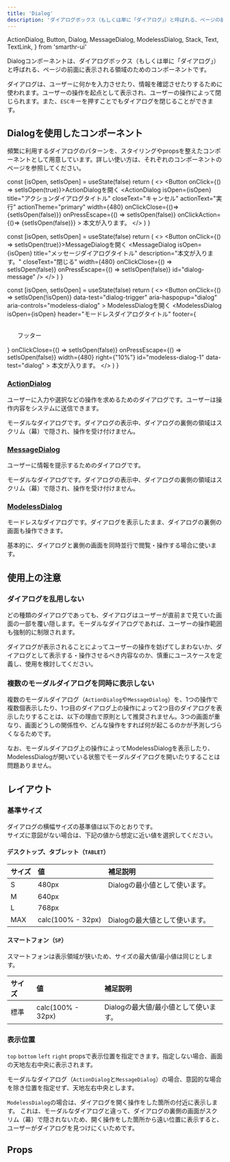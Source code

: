 ```yaml
---
title: 'Dialog'
description: 'ダイアログボックス（もしくは単に「ダイアログ」）と呼ばれる、ページの前面に表示される領域のためのコンポーネントです。'
---
```


  ActionDialog,
  Button,
  Dialog,
  MessageDialog,
  ModelessDialog,
  Stack,
  Text,
  TextLink,
} from 'smarthr-ui'

Dialogコンポーネントは、ダイアログボックス（もしくは単に「ダイアログ」）と呼ばれる、ページの前面に表示される領域のためのコンポーネントです。

ダイアログは、ユーザーに何かを入力させたり、情報を確認させたりするために使われます。ユーザーの操作を起点として表示され、ユーザーの操作によって閉じられます。また、`ESC`キーを押すことでもダイアログを閉じることができます。

<ComponentStory name="Dialog" />

## Dialogを使用したコンポーネント

頻繁に利用するダイアログのパターンを、スタイリングやpropsを整えたコンポーネントとして用意しています。詳しい使い方は、それぞれのコンポーネントのページを参照してください。

  const [isOpen, setIsOpen] = useState(false)
  return (
    <>
      <Button onClick={() => setIsOpen(true)}>ActionDialogを開く</Button>
      <ActionDialog
        isOpen={isOpen}
        title="アクションダイアログタイトル"
        closeText="キャンセル"
        actionText="実行"
        actionTheme="primary"
        width={480}
        onClickClose={()=> {setIsOpen(false)}}
        onPressEscape={() => setIsOpen(false)}
        onClickAction={()=> {setIsOpen(false)}}
      >
        <Text>本文が入ります。</Text>
      </ActionDialog>
    </>
  )
}

  const [isOpen, setIsOpen] = useState(false)
  return (
    <>
      <Button onClick={() => setIsOpen(true)}>MessageDialogを開く</Button>
      <MessageDialog
        isOpen={isOpen}
        title="メッセージダイアログタイトル"
        description="本文が入ります。"
        closeText="閉じる"
        width={480}
        onClickClose={() => setIsOpen(false)}
        onPressEscape={() => setIsOpen(false)}
        id="dialog-message"
      />
    </>
  )
}

  const [isOpen, setIsOpen] = useState(false)
  return (
    <>
      <Button
        onClick={() => setIsOpen(!isOpen)}
        data-test="dialog-trigger"
        aria-haspopup="dialog"
        aria-controls="modeless-dialog"
      >
        ModelessDialogを開く
      </Button>
      <ModelessDialog
        isOpen={isOpen}
        header="モードレスダイアログタイトル"
        footer={
          <div style="padding:16px 24px">
            フッター
          </div>
          }
        onClickClose={() => setIsOpen(false)}
        onPressEscape={() => setIsOpen(false)}
        width={480}
        right={"10%"}
        id="modeless-dialog-1"
        data-test="dialog"
      >
        <ModelessContent>
          <Text>本文が入ります。</Text>
        </ModelessContent>
      </ModelessDialog>
    </>
  )
}

### [ActionDialog](./action-dialog/)

ユーザーに入力や選択などの操作を求めるためのダイアログです。ユーザーは操作内容をシステムに送信できます。

モーダルなダイアログです。ダイアログの表示中、ダイアログの裏側の領域はスクリム（幕）で隠され、操作を受け付けません。

<ComponentPreview>
  <DynamicActionDialog />
</ComponentPreview>

### [MessageDialog](./message-dialog/)

ユーザーに情報を提示するためのダイアログです。

モーダルなダイアログです。ダイアログの表示中、ダイアログの裏側の領域はスクリム（幕）で隠され、操作を受け付けません。

<ComponentPreview>
  <DynamicMessageDialog />
</ComponentPreview>

### [ModelessDialog](./modeless-dialog/)

モードレスなダイアログです。ダイアログを表示したまま、ダイアログの裏側の画面も操作できます。

基本的に、ダイアログと裏側の画面を同時並行で閲覧・操作する場合に使います。

<ComponentPreview>
  <DynamicModelessDialog />
</ComponentPreview>

## 使用上の注意

### ダイアログを乱用しない

どの種類のダイアログであっても、ダイアログはユーザーが直前まで見ていた画面の一部を覆い隠します。モーダルなダイアログであれば、ユーザーの操作範囲も強制的に制限されます。

ダイアログが表示されることによってユーザーの操作を妨げてしまわないか、ダイアログとして表示する・操作させるべき内容なのか、慎重にユースケースを定義し、使用を検討してください。

### 複数のモーダルダイアログを同時に表示しない

複数のモーダルダイアログ（`ActionDialog`や`MessageDialog`）を、1つの操作で複数個表示したり、1つ目のダイアログ上の操作によって2つ目のダイアログを表示したりすることは、以下の理由で原則として推奨されません。3つの画面が重なり、画面どうしの関係性や、どんな操作をすれば何が起こるのかが予測しづらくなるためです。

なお、モーダルダイアログ上の操作によってModelessDialogを表示したり、ModelessDialogが開いている状態でモーダルダイアログを開いたりすることは問題ありません。

## レイアウト
### 基準サイズ

ダイアログの横幅サイズの基準値は以下のとおりです。  
サイズに意図がない場合は、下記の値から想定に近い値を選択してください。

#### デスクトップ、タブレット（`TABLET`）

| サイズ | 値 | 補足説明 |
| :--- | :--- | :--- |
| S | 480px | Dialogの最小値として使います。 |
| M | 640px |  |
| L | 768px |  |
| MAX | calc(100% - 32px) | Dialogの最大値として使います。 |

#### スマートフォン（`SP`）

スマートフォンは表示領域が狭いため、サイズの最大値/最小値は同じとします。

| サイズ | 値 | 補足説明 |
| :--- | :--- | :--- |
| 標準 | calc(100% - 32px) | Dialogの最大値/最小値として使います。 |


### 表示位置

`top` `bottom` `left` `right` propsで表示位置を指定できます。指定しない場合、画面の天地左右中央に表示されます。

モーダルなダイアログ（`ActionDialog`と`MessageDialog`）の場合、意図的な場合を除き位置を指定せず、天地左右中央とします。

`ModelessDialog`の場合は、ダイアログを開く操作をした箇所の付近に表示します。
これは、モーダルなダイアログと違って、ダイアログの裏側の画面がスクリム（幕）で隠されないため、開く操作をした箇所から遠い位置に表示すると、ユーザーがダイアログを見つけにくいためです。

## Props

<ComponentPropsTable name="Dialog" />
